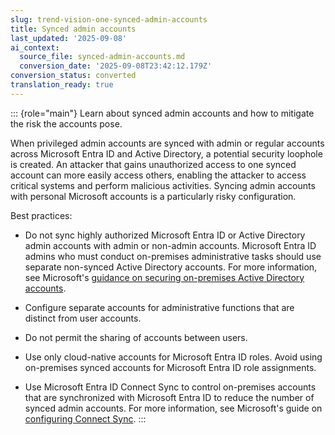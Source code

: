```yaml
---
slug: trend-vision-one-synced-admin-accounts
title: Synced admin accounts
last_updated: '2025-09-08'
ai_context:
  source_file: synced-admin-accounts.md
  conversion_date: '2025-09-08T23:42:12.179Z'
conversion_status: converted
translation_ready: true
---
```


::: {role="main"}
Learn about synced admin accounts and how to mitigate the risk the accounts pose.

When privileged admin accounts are synced with admin or regular accounts across Microsoft Entra ID and Active Directory, a potential security loophole is created. An attacker that gains unauthorized access to one synced account can more easily access others, enabling the attacker to access critical systems and perform malicious activities. Syncing admin accounts with personal Microsoft accounts is a particularly risky configuration.

Best practices:

- Do not sync highly authorized Microsoft Entra ID or Active Directory admin accounts with admin or non-admin accounts. Microsoft Entra ID admins who must conduct on-premises administrative tasks should use separate non-synced Active Directory accounts. For more information, see Microsoft's [guidance on securing on-premises Active Directory accounts](https://learn.microsoft.com/en-us/security/privileged-access-workstations/security-rapid-modernization-plan).

- Configure separate accounts for administrative functions that are distinct from user accounts.

- Do not permit the sharing of accounts between users.

- Use only cloud-native accounts for Microsoft Entra ID roles. Avoid using on-premises synced accounts for Microsoft Entra ID role assignments.

- Use Microsoft Entra ID Connect Sync to control on-premises accounts that are synchronized with Microsoft Entra ID to reduce the number of synced admin accounts. For more information, see Microsoft's guide on [configuring Connect Sync](https://learn.microsoft.com/en-us/entra/identity/hybrid/connect/how-to-connect-sync-configure-filtering).
:::
